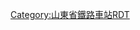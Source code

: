 {{Routemap
| title = 菏泽站
| inline = <includeonly>yes</includeonly>
| map = 
\\\\\CONTg\CONTg\\\\\\\\\\\\~~[[京九铁路]][[上行线|上]]、[[下行线]][[北京西站]]方向
\\\\\STRg\STRf\\\\\\\\\\\\
\\\\\STR\STR!~STRc2\STR3+l\STRq\STRq\STRq\STRq\STRq\STRq\STRq\STRfq\CONTfq\\~~[[新兖铁路]]上行线往[[兖州站]]
\\\\\STR!~STRc2\KRZ3+1o\STRc4\\\\STRc2\STR3+l\STRq\STRq\STRgq\CONTfq\\~~新兖铁路下行线从兖州站
\\\\STRc2\KRZ3+1o\STR!~STRc4\\\\STRc2\STR3+1!~STRc2\STRc4!~STR3+l\STRq\STRq\STR2+r\STRc3\\
\\\STRc2\STR3+1\STR!~STRc4\STR\\\STRc2\STR3+1!~STRc2\STRc4!~STR3+1\STRc4\\\STRc1\LSTR2+4\\
\\STRc2\STR3+1\STRc4\STR\STR\\STRc2\STR3+1!~STRc2\STRc4!~STR3+1\STRc4\\\\\\\
\\STR+1\STRc4\\STR\STR\STRc2\STR3+1!~STRc2\STRc4!~STR3+1\STRc4\\\\\\\\
\\STRg\\\STR\STR\STR+1\STR+1!~STRc4\STRc4\\\\\\\\\
\\STR\\\STR\STR\STR\STR\\\\\\\\\\
\ENDEa\STR\\\STR\STR\STR\STR\\\\\\\\\\
\STR2\STRc3!~STR2\STRc3\\STR\STR\STR\STR\\\\\\\\\\
\BUILDING!~STRc1\ABZ2+4r!~STRc1\STR2+4!~STRc3\STRc3\STR\STR\STR\STR\\\\\\\\\\
\\STRc1\STR+4!~STRc1\STR+4\STR\STR\STR\STR\\\\\\\\\\
\\\ABZg2\STR!~STRc3\STR\STR\STR\ABZg2\STRc3\\\\\\\\\
\\STRc2\ABZg3!~STRc1\ABZg+4\STR\STR\STR!~STRc2\ABZg3!~STRc1\STR+4\\\\\\\\\
\STRc2\STR3+1!~STRc2\ABZg3!~STRc4\STR\STR\STR\ABZg+1\STR!~STRc4\ENDEe\\\\\\\\\
\LSTR3+1\LSTR3+1!~STRc4\STR+c4\ABZg2\STR!~STRc3\ABZg2\ABZg3\STR\\\\\\\\\\
\\\STR\STR!~STRc1\ABZg+4\ABZg+1\ABZg+4\STR\\\\\\\\\\
\\\STR\STR\ABZg2\ABZg3\STR\STR\\\\\\\\\\
\\\STR\STR\ABZg+1\ABZg+4\STR\STR\\\\\\\\\\
\\\STR\STR!~STRc2\ABZg3!~STRc2\ABZg3\STR\STR\\\\\\\\\\
\\\STR\ABZg+1\ABZg+1!~STRc4\ABZg2!~STRc4\STR2!~STRc3\STR2!~STRc3\STRc3\\\\\\\\\
\\\STR+c2\ABZg3\STR\STR!~STRc1\ABZ4+2l!~STRc1\ABZ2+4r!~STRc13\STR2+4!~STRc3\STRc3\\\\\\\\
\\STRc2\KRZ3+1\STR+c4\ABZg2\STRc3!~STR2\STRc13\STR2+4!~STRc1\ABZ4+2l!~STRc13\ABZ2+4r!~STRc3\STRc3\\\\\\\
\\STR+1\STR+c4\STR\STR+c1\STRc1!~ABZ4+2f\STRc3!~ABZ4+2l\STRc13!~STR2+r\STR2+4!~STRc13\ABZ4+2f!~STRc13\ABZ4+2l!~STRc3\STRc3!~ABZq2\STRc3!~ABZq2\STRc3!~STR2+r\STRc3\\\
\\STR\STR\STR\STR\STR+c1\STR2+4!~STRc1\STR2+4!~STRc13\STR2+4!~STRc13\ABZ2+4g!~STRc13\STR2+4!~STRc13\STRc13!~STR2+4\STR2+4!~STRc13\STR2+4!~STRc13\STRc3!~STR2+4\STRc3\\
\\STR\STR\STR\STR\STR\STRc1\STR+4!~STRc1\STR+4!~STRc1\STR+4!~STRc1\STR2+4!~STRc1\STR2+4!~STRc13\STRc13!~STR2+4\STR2+4!~STRc13\STR2+4!~STRc13\STRc3!~STR2+4\STRc3\
\\STR\STR\STR\STR\STR\\STR\STR\STR\STRc1\STR+4!~STRc1\STR+4!~STRc1\STR+4!~STRc1\STR2+4!~STRc1\STR2+4!~STRc13\STRc3!~STR2+4\STRc3
\\STR\STR\STR\STR\STR\\STR\STR\STR\\STR\STR\STR\STRc1\STR+4!~STRc1\STR+4!~STRc1\STR+4
\\STR\STR\STR\STR\STR\\STR\STR\STR\\STR\STR\STR\\STR\STR\STR
\\STR\STR\STR\STR\STR\\STR\STR\STR\\STR\STR\STR\\STR\STR\STR
BS\BS\STR+BSr!~num1r\STR\STR\STR\STR+BSl\BS\STR+BSr\STR\STR+BSl\BS\STR+BSr\STR\STR+BSl\BS\STR+BSr\STR\STR~~1站台
BS\BS\STR+BSr\STR\STR\STR\STR+BSl\BS\STR+BSr\STR\STR+BSl\BS\STR+BSr\STR\STR+BSl\BS\STR+BSr\STR\STR
BS\BS\STR+BSr\STR\STR\STR\STR+BSl\BS\STR+BSr\STR\STR+BSl\BS\STR+BSr\STR\STR+BSl\BS\STR+BSr\STR\STR
BS\BS\STR+BSr\STR\STR\STR\STR+BSl!~num2l\BS\STR+BSr\STR\STR+BSl\BS\STR+BSr\STR\STR+BSl\BS\STR+BSr\STR\STR~~2站台
BS\BS\STR+BSr\STR\STR\STR\STR+BSl\BS\STR+BSr!~num3r\STR\STR+BSl\BS\STR+BSr\STR\STR+BSl\BS\STR+BSr\STR\STR~~3站台
BS\BS\STR+BSr\STR\STR\STR\STR+BSl\BS\STR+BSr\STR\STR+BSl\BS\STR+BSr\STR\STR+BSl\BS\STR+BSr\STR\STR
BS\BS\STR+BSr\STR\STR\STR\STR+BSl\BS\STR+BSr\STR\STR+BSl!~num4l\BS\STR+BSr\STR\STR+BSl\BS\STR+BSr\STR\STR~~4站台
BS\BS\STR+BSr\STR\STR\STR\STR+BSl\BS\STR+BSr\STR\STR+BSl\BS\STR+BSr!~num5r\STR\STR+BSl\BS\STR+BSr\STR\STR~~5站台
BS\BS\STR+BSr\STR\STR\STR\STR+BSl\BS\STR+BSr\STR\STR+BSl\BS\STR+BSr\STR\STR+BSl\BS\STR+BSr\STR\STR
BS\BS\STR+BSr\STR\STR\STR\STR+BSl\BS\STR+BSr\STR\STR+BSl\BS\STR+BSr\STR\STR+BSl!~num6l\BS\STR+BSr\STR\STR~~6站台
BS\BS\STR+BSr\STR\STR\STR\STR+BSl\BS\STR+BSr\STR\STR+BSl\BS\STR+BSr\STR\STR+BSl\BS\STR+BSr!~num7r\STR\STR~~7站台
BS\BS\STR+BSr\STR\STR\STR\STR+BSl\BS\STR+BSr\STR\STR+BSl\BS\STR+BSr\STR\STR+BSl\BS\STR+BSr\STR\STR
BS\BS\STR+BSr\STR\STR\STR\STR+BSl\BS\STR+BSr\STR\STR+BSl\BS\STR+BSr\STR\STR+BSl\BS\STR+BSr\STR\STR
\\STR\STR\STR\STR\STR\\STR\STR\STR\\STR\STR\STR\\STR\STR\STR
\\STR\STR\STR\STR\STR\\STR\STR\STR\\STR\STR\STR\\STR\STR\STR
\\STR2\STR+c3\STR\STR\STR\STRc2\STR3!~STRc2\STR3\STR\\STR\STR\STR\STRc2\STR3!~STRc2\STR3!~STRc2\STR3
\\STRc1\ABZg+4\STR\STR\STR!~STRc2\STR3+1!~STRc2\STR3+1!~STRc4\STRc24\STR3\STRc2\STR3!~STRc2\STR3!~STRc2\STR3!~STRc2\STR3+1!~STRc2\STR3+1!~STRc24\STRc4!~STR3+1\STRc4
\\\ABZg2\STR!~STRc3\STR!~STRc2\ABZ3+1g!~STRc2\STR3+1!~STRc4\STRc24\STR3+1\STRc24\STR3+1!~STRc2\STR3+1!~STRc24\STR3+1!~STRc24\STR3+1!~STRc24\STR3+1!~STRc24\STR3+1!~STRc4\STRc4\
\\\STR!~STRc1\ABZg+4\ABZg+1\STR+1!~STRc4\STRc24\STR3+1\STRc24\STR3+1!~STRc2\STR3+1!~STRc24\STR3+1!~STRc24\STR3+1!~STRc24\STR3+1!~STRc24\STR3+1!~STRc4\STRc4\\
\\\STR\ABZg2\STR!~STRc3\STR!~STRc2\ABZ3+1l\STRq!~STRc24\ABZ1+3r!~STRc2\STR3+1!~STRc24\STR3+1!~STRc24\STR3+1!~STRc24\STR3+1!~STRc24\STR3+1!~STRc4\STRc4\\\
\\\STR\STR!~STRc1\ABZg+4\ABZg+1\STRc4\STR+1!~STRc2\STR3+1!~STRc24\ABZ3+1l!~STRc4\STRc24!~STRr+1\STR3+1!~STRc24\STRc4!~STR3+1\STRc4\\\\
\\\STR\STR\ABZg2\ABZg3\STRc2\ABZ3+1g!~STRc2\STRc4!~ABZ3+1l\STRc4!~STRq\ABZq1\STRc4!~STRr+1\STRc4\\\\\
\\\eABZg+4\STR\ABZg+1\ABZg+4\STR+1!~STRc2\STRc4!~ABZ1+3f\ENDEa!~STRc4\\\\\\\\\
\\LSTR2+4\STR!~STRc3\STR!~STRc2\ABZg3\ABZg2\KRZ3+1\STR!~STRc24\STR3\\\\\\\\\
\\STRc1\ABZg+4\ABZg+1\STR!~STRc4\ABZg+1\ABZg+4\ABZg+1\STRc4\\\\\\\\\
\\\STR!~STRc2\ABZg3\STR!~STRc2\ABZg3\ABZg2\STR!~STRc3\\\\\\\\\\
\\STRc2\ABZ3+1g\STR!~STRc4\ABZg+1\STR!~STRc4\STR!~STRc1\ABZg+4\\\\\\\\\\
\\LSTR3+1\STRc4\STR!~STRc2\ABZg3\STR\STR\STR2\STRc3\\\\\\\\\
\\\\ABZg+1\STR!~STRc4\STR\STR\STRc1\LSTR2+4\\\\\\\\\
\\\\STR\STR\STR\STR2\STRc3\\\\\\\\\\
\\\\STR\STR\STR\STRc1\STR+4\\\\\\\\\\
\\\\STR\STR\STR\\STR\\\\\\\\\\
\\\\STR\STR\STR\\STR\\\\\\\\\\
\\\\STR\STR\STR\\STR\\\\\\\\\\
\\\\STRg\STR\STR\\STR\\\\\\\\\\
\\\STRc2\STR3\STR\STR\\STR\\\\\\\\\\
\\STRc2\STR3+1\STRc4\STR\STR\\STR\\\\\\\\\\
\STRc2\STR3+1\STRc4\\STR\STR\\STR\\\\\\\\\\
STRc2\STR3+1\STRc4\\\STR\STR\\STR\\\\\\\\\\
CONT1\STRc4\\\\STR\STR\\STR\\\\\\\\\\~~[[新兖铁路]][[上行线]]从[[新乡站]]
\\\\\STR\STR\\STRf\\\\\\\\\\
\\\\\STR\STR\STRc2\STR3\\\\\\\\\\
\\\\\STR\STR!~STRc2\STR3+1\STRc4\\\\\\\\\\
\\\\\STR!~STRc2\KRZ3+1u\STRc4\\\\\\\\\\\
\\\\STRc2\KRZ3+1u\STR!~STRc4\\\\\\\\\\\\
CONT2\STRc3\\STRc2\STR3+1\STRc4!~STR\STR\\\\\\\\\\\\~~从[[菏泽南运转场]]
STRc1\STR2+4\STRc23\STR3+1\STRc4\STR\STR\\\\\\\\\\\\
CONT2\STRc123\KRXu\STRc34\\STR\STR\\\\\\\\\\\\~~往菏泽南运转场
STRc12\KRXu\STRc134\STR+4\\STR\STR\\\\\\\\\\\\
CONT1\STRc14\STR+4\STR\\STR\STR\\\\\\\\\\\\~~新兖铁路[[下行线]]往新乡站
\\STRg\STRf\\STR\STR\\\\\\\\\\\\
\\STR\STR\\STR\STR\\\\\\\\\\\\
\\STR\STR\\STR\STR\\\\\\\\\\\\
\\STR\STR\\STR\STR\\\\\\\\\\\\
\\STR\STR\\STR\STR\\\\\\\\\\\\
\\STR\STR\\STR\STR\\\\\\\\\\\\
\\STR\STR\STRc2\STR3\STR\\\\\\\\\\\\
\\STR\STR!~STRc2\STR3+1\STRc4\STR\\\\\\\\\\\\
\\STR!~STRc2\KRZ3+1u\STRc4\\STR\\\\\\\\\\\\
\STRc2\KRZ3+1u\STR!~STRc4\\\STR\\\\\\\\\\\\
\STR+1\STR2!~STRc4\STR2!~STRc3\STRc3\\STR\\\\\\\\\\\\
\STR\STRc1\STR2+4!~STRc1\STR2+4!~STRc3\STRc3\STR\\\\\\\\\\\\
\STR\\STRc1\STR+4!~STRc1\STR+4\STR\\\\\\\\\\\\
\STR\\\STRg\STRf\STR\\\\\\\\\\\\
\STRg\\\CONTf\CONTf\STRf\\\\\\\\\\\\~~[[田水井站]]方向
\CONTf\\\\\CONTf\\\\\\\\\\\\~~[[京九铁路]]上、下行线[[常平站]]方向
|bottom={{navbar|菏泽站RDT}}
}}<noinclude>

{{Rdt intro|[[菏泽站]]}}

[[Category:山東省鐵路車站RDT]]

</noinclude>